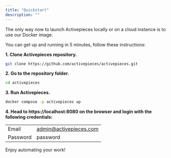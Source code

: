 ```yaml
---
title: "Quickstart"
description: ""
---
```


The only way now to launch Activepieces locally or on a cloud instance is to use our Docker image.

You can get up and running in 5 minutes, follow these instructions:

**1. Clone Activepieces repository.**

```bash
git clone https://github.com/activepieces/activepieces.git
```

**2. Go to the repository folder.**

```bash
cd activepieces
```

**3. Run Activepieces.**
```bash
docker compose -p activepieces up
```

**4. Head to https://localhost:8080 on the browser and login with the following credentials:**

|  |  |
| -------- | ---- |
| Email | admin@activepieces.com |
| Password | password |

Enjoy automating your work!
